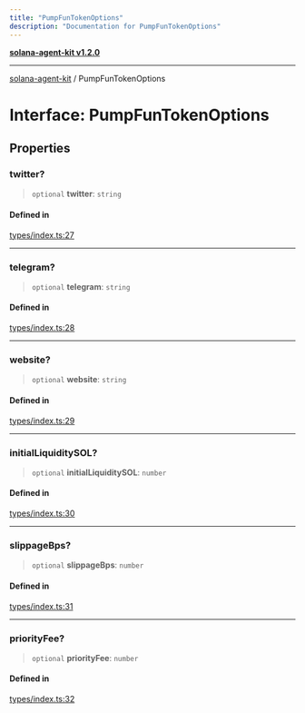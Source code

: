 ```yaml
---
title: "PumpFunTokenOptions"
description: "Documentation for PumpFunTokenOptions"
---
```


[**solana-agent-kit v1.2.0**](../README.md)

***

[solana-agent-kit](../README.md) / PumpFunTokenOptions

# Interface: PumpFunTokenOptions

## Properties

### twitter?

> `optional` **twitter**: `string`

#### Defined in

[types/index.ts:27](https://github.com/thearyanag/solana-agent-kit/blob/c88d8d8c341dc6e1d1c45e94402cf4241851da80/src/types/index.ts#L27)

***

### telegram?

> `optional` **telegram**: `string`

#### Defined in

[types/index.ts:28](https://github.com/thearyanag/solana-agent-kit/blob/c88d8d8c341dc6e1d1c45e94402cf4241851da80/src/types/index.ts#L28)

***

### website?

> `optional` **website**: `string`

#### Defined in

[types/index.ts:29](https://github.com/thearyanag/solana-agent-kit/blob/c88d8d8c341dc6e1d1c45e94402cf4241851da80/src/types/index.ts#L29)

***

### initialLiquiditySOL?

> `optional` **initialLiquiditySOL**: `number`

#### Defined in

[types/index.ts:30](https://github.com/thearyanag/solana-agent-kit/blob/c88d8d8c341dc6e1d1c45e94402cf4241851da80/src/types/index.ts#L30)

***

### slippageBps?

> `optional` **slippageBps**: `number`

#### Defined in

[types/index.ts:31](https://github.com/thearyanag/solana-agent-kit/blob/c88d8d8c341dc6e1d1c45e94402cf4241851da80/src/types/index.ts#L31)

***

### priorityFee?

> `optional` **priorityFee**: `number`

#### Defined in

[types/index.ts:32](https://github.com/thearyanag/solana-agent-kit/blob/c88d8d8c341dc6e1d1c45e94402cf4241851da80/src/types/index.ts#L32)
